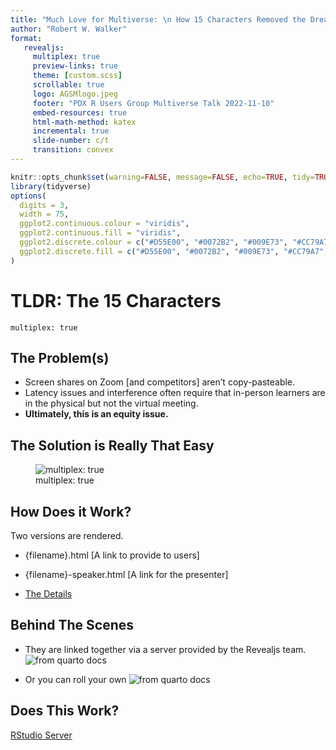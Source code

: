 ```yaml
---
title: "Much Love for Multiverse: \n How 15 Characters Removed the Dread of Hybrid Instruction"
author: "Robert W. Walker"
format: 
   revealjs:
     multiplex: true
     preview-links: true
     theme: [custom.scss]
     scrollable: true
     logo: AGSMlogo.jpeg
     footer: "PDX R Users Group Multiverse Talk 2022-11-10"
     embed-resources: true
     html-math-method: katex
     incremental: true
     slide-number: c/t
     transition: convex
---
```


```r
knitr::opts_chunk$set(warning=FALSE, message=FALSE, echo=TRUE, tidy=TRUE, comment=NA, prompt=FALSE, fig.height=6, fig.width=6.5, fig.retina = 3, dev = 'svg', eval=TRUE)
library(tidyverse)
options(
  digits = 3,
  width = 75,
  ggplot2.continuous.colour = "viridis",
  ggplot2.continuous.fill = "viridis",
  ggplot2.discrete.colour = c("#D55E00", "#0072B2", "#009E73", "#CC79A7", "#E69F00", "#56B4E9", "#F0E442"),
  ggplot2.discrete.fill = c("#D55E00", "#0072B2", "#009E73", "#CC79A7", "#E69F00", "#56B4E9", "#F0E442")
)
```

# TLDR: The 15 Characters

```
multiplex: true
```

## The Problem(s)

- Screen shares on Zoom [and competitors] aren't copy-pasteable.
- Latency issues and interference often require that in-person learners are in the physical but not the virtual meeting.
- **Ultimately, this is an equity issue.**

## The Solution is Really That Easy

![multiplex: true](./img/Screen Shot 2022-11-09 at 9.31.37 PM.png)

## How Does it Work?

Two versions are rendered.

- {filename}.html [A link to provide to users]
- {filename}-speaker.html [A link for the presenter]

- [The Details](https://quarto.org/docs/presentations/revealjs/presenting.html#multiplex-server)

## Behind The Scenes

- They are linked together via a server provided by the Revealjs team.
![from quarto docs](./img/Screen Shot 2022-11-09 at 9.36.26 PM.png)

- Or you can roll your own
![from quarto docs](./img/Screen Shot 2022-11-09 at 9.40.36 PM.png)

## Does This Work?

[RStudio Server](https://s8.sytes.net/rstudio/)